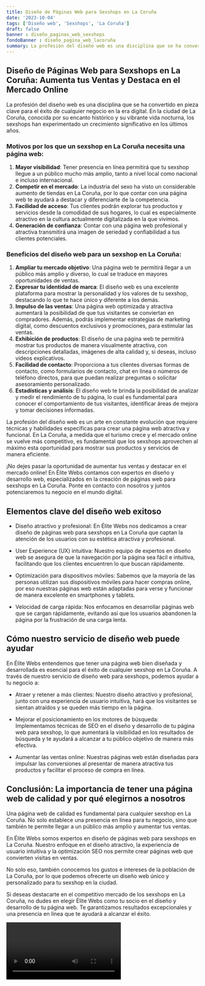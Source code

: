 ```yaml
---
title: Diseño de Páginas Web para Sexshops en La Coruña
date: '2023-10-04'
tags: ['Diseño web', 'Sexshops', 'La Coruña']
draft: false
banner : diseño_paginas_web_sexshops
fondoBanner : diseño_pagina_web_lacoruña
summary: La profesión del diseño web es una disciplina que se ha convertido en pieza clave para el éxito de cualquier negocio en la era digital. En la ciudad de La Coruña, conocida por su encanto histórico y su vibrante vida nocturna, los sexshops han experimentado un crecimiento significativo en los últimos años. 
---
```


## Diseño de Páginas Web para Sexshops en La Coruña: Aumenta tus Ventas y Destaca en el Mercado Online

La profesión del diseño web es una disciplina que se ha convertido en pieza clave para el éxito de cualquier negocio en la era digital. En la ciudad de La Coruña, conocida por su encanto histórico y su vibrante vida nocturna, los sexshops han experimentado un crecimiento significativo en los últimos años. 

### Motivos por los que un sexshop en La Coruña necesita una página web:

1. **Mayor visibilidad**: Tener presencia en línea permitirá que tu sexshop llegue a un público mucho más amplio, tanto a nivel local como nacional e incluso internacional. 
2. **Competir en el mercado**: La industria del sexo ha visto un considerable aumento de tiendas en La Coruña, por lo que contar con una página web te ayudará a destacar y diferenciarte de la competencia.
3. **Facilidad de acceso**: Tus clientes podrán explorar tus productos y servicios desde la comodidad de sus hogares, lo cual es especialmente atractivo en la cultura actualmente digitalizada en la que vivimos.
4. **Generación de confianza**: Contar con una página web profesional y atractiva transmitirá una imagen de seriedad y confiabilidad a tus clientes potenciales.

### Beneficios del diseño web para un sexshop en La Coruña:

1. **Ampliar tu mercado objetivo**: Una página web te permitirá llegar a un público más amplio y diverso, lo cual se traduce en mayores oportunidades de ventas. 
2. **Expresar tu identidad de marca**: El diseño web es una excelente plataforma para mostrar la personalidad y los valores de tu sexshop, destacando lo que te hace único y diferente a los demás.
3. **Impulso de las ventas**: Una página web optimizada y atractiva aumentará la posibilidad de que tus visitantes se conviertan en compradores. Además, podrás implementar estrategias de marketing digital, como descuentos exclusivos y promociones, para estimular las ventas.
4. **Exhibición de productos**: El diseño de una página web te permitirá mostrar tus productos de manera visualmente atractiva, con descripciones detalladas, imágenes de alta calidad y, si deseas, incluso videos explicativos. 
5. **Facilidad de contacto**: Proporciona a tus clientes diversas formas de contacto, como formularios de contacto, chat en línea o números de teléfono directos, para que puedan realizar preguntas o solicitar asesoramiento personalizado.
6. **Estadísticas y análisis**: El diseño web te brinda la posibilidad de analizar y medir el rendimiento de tu página, lo cual es fundamental para conocer el comportamiento de tus visitantes, identificar áreas de mejora y tomar decisiones informadas.

La profesión del diseño web es un arte en constante evolución que requiere técnicas y habilidades específicas para crear una página web atractiva y funcional. En La Coruña, a medida que el turismo crece y el mercado online se vuelve más competitivo, es fundamental que los sexshops aprovechen al máximo esta oportunidad para mostrar sus productos y servicios de manera eficiente.

¡No dejes pasar la oportunidad de aumentar tus ventas y destacar en el mercado online! En Élite Webs contamos con expertos en diseño y desarrollo web, especializados en la creación de páginas web para sexshops en La Coruña. Ponte en contacto con nosotros y juntos potenciaremos tu negocio en el mundo digital.

<GifSeo />

<Cta />

## Elementos clave del diseño web exitoso

- Diseño atractivo y profesional: En Élite Webs nos dedicamos a crear diseño de páginas web para sexshops en La Coruña que captan la atención de los usuarios con su estética atractiva y profesional.

- User Experience (UX) intuitiva: Nuestro equipo de expertos en diseño web se asegura de que la navegación por la página sea fácil e intuitiva, facilitando que los clientes encuentren lo que buscan rápidamente.

- Optimización para dispositivos móviles: Sabemos que la mayoría de las personas utilizan sus dispositivos móviles para hacer compras online, por eso nuestras páginas web están adaptadas para verse y funcionar de manera excelente en smartphones y tablets.

- Velocidad de carga rápida: Nos enfocamos en desarrollar páginas web que se cargan rápidamente, evitando así que los usuarios abandonen la página por la frustración de una carga lenta.

## Cómo nuestro servicio de diseño web puede ayudar

En Élite Webs entendemos que tener una página web bien diseñada y desarrollada es esencial para el éxito de cualquier sexshop en La Coruña. A través de nuestro servicio de diseño web para sexshops, podemos ayudar a tu negocio a:

- Atraer y retener a más clientes: Nuestro diseño atractivo y profesional, junto con una experiencia de usuario intuitiva, hará que los visitantes se sientan atraídos y se queden más tiempo en la página.

- Mejorar el posicionamiento en los motores de búsqueda: Implementamos técnicas de SEO en el diseño y desarrollo de tu página web para sexshop, lo que aumentará la visibilidad en los resultados de búsqueda y te ayudará a alcanzar a tu público objetivo de manera más efectiva.

- Aumentar las ventas online: Nuestras páginas web están diseñadas para impulsar las conversiones al presentar de manera atractiva tus productos y facilitar el proceso de compra en línea.

## Conclusión: La importancia de tener una página web de calidad y por qué elegirnos a nosotros

Una página web de calidad es fundamental para cualquier sexshop en La Coruña. No solo establece una presencia en línea para tu negocio, sino que también te permite llegar a un público más amplio y aumentar tus ventas.

En Élite Webs somos expertos en diseño de páginas web para sexshops en La Coruña. Nuestro enfoque en el diseño atractivo, la experiencia de usuario intuitiva y la optimización SEO nos permite crear páginas web que convierten visitas en ventas.

No solo eso, también conocemos los gustos e intereses de la población de La Coruña, por lo que podemos ofrecerte un diseño web único y personalizado para tu sexshop en la ciudad.

Si deseas destacarte en el competitivo mercado de los sexshops en La Coruña, no dudes en elegir Élite Webs como tu socio en el diseño y desarrollo de tu página web. Te garantizamos resultados excepcionales y una presencia en línea que te ayudará a alcanzar el éxito.

<Video />

<CtaBot job='Sexshops' city='La Coruña'/>

<Gmaps query='La Coruña+españa+maps' />